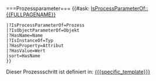 <includeonly>===Prozessparameter===
{{#ask: [[IsProcessParameterOf::{{FULLPAGENAME}}]]
 |?IsProcessParameterOf=Prozess
 |?IsObjectParameterOf=Objekt
 |?HasName=Name
 |?IsInstanceOf=Typ
 |?HasProperty=Attribut
 |?HasValue=Wert
 |sort=HasName
 }}

Dieser Prozessschritt ist definiert in: [[{{{specific_template}}}]]</includeonly>